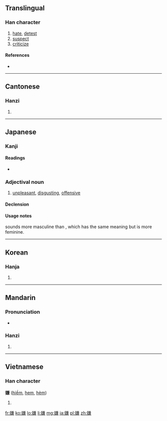==Translingual==

===Han character===
{{Han char|rn=38|rad=女|as=10|sn=13|four=4843<sub>7</sub>|canj=女廿X金 (VTXC)|ids=⿰[[女]][[兼]]}}

# [[hate]], [[detest]]
# [[suspect]]
# [[criticize]]

====References====
* {{Han ref|kx=0269.090|dkj=06618|dj=0536.200|hdz=21073.080|uh=5ACC|ud=23244|bh=B6FB|bd=46843}}

----

==Cantonese==

===Hanzi===
{{yue-hanzi|jyut=|y=yim4}}

# {{defn|lang=yue|sort=女10}}

----

==Japanese==

===Kanji===
{{ja-kanji|grade=c|rs=女10}}

====Readings====
* {{ja-readings|on=[[けん]] (ken), [[げん]] (gen)|kun=[[きらう]] (kirau), [[うたがう]] (utagau)}}

===Adjectival noun===
{{ja-adj|k|decl=な|hira=いや|rom=iya}}

# [[unpleasant]], [[disgusting]], [[offensive]]
#: {{usex|ぞっとするほど'''嫌な'''目に合った。|transliteration=ぞっとするほど'''いやな'''めにあった。<br/>''zotto suru hodo '''iya na''' me ni atta.''|translation=It was abhorrent.|lang=ja}}

====Declension====
{{ja-na|嫌|いや|iya}}

====Usage notes====
{{l|ja|いや|tr=iya}} sounds more masculine than {{l|ja|やだ|tr=yada}}, which has the same meaning but is more feminine.

----

==Korean==

===Hanja===
{{ko-hanja|hangeul=혐|rv=hyeom|mr=hyŏm}}

# {{defn|lang=ko|sort=女10}}

----

==Mandarin==

===Pronunciation===
* {{audio|Zh-xián.ogg|Audio}}

===Hanzi===
{{cmn-hanzi|pin=[[xián]] ([[xian2]])|wg=hsien<sup>2</sup>}}

# {{defn|lang=cmn|sort=女10}}

----

==Vietnamese==

===Han character===
'''嫌''' ([[hiềm]], [[hem]], [[hèm]])

# {{defn|lang=vi}}

[[fr:嫌]]
[[ko:嫌]]
[[lo:嫌]]
[[li:嫌]]
[[mg:嫌]]
[[ja:嫌]]
[[pl:嫌]]
[[zh:嫌]]